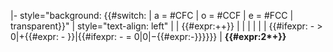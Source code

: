 <noinclude>{{Handball table start}}
</noinclude>|- style="background: {{#switch: {{{bg}}} | a = &#35;CFC | o = &#35;CCF | e = &#35;FCC | transparent}}"
| style="text-align: left" | {{{team|}}}
| {{#expr:{{{w|0}}}+{{{d|0}}}+{{{l|0}}}}}
| {{{w|0}}}
| {{{d|0}}}
| {{{l|0}}}
| {{{gf|0}}}
| {{{ga|0}}}
| {{#ifexpr:{{{gf|0}}} - {{{ga|0}}} > 0|+{{#expr:{{{gf|0}}} - {{{ga|0}}}}}|{{#ifexpr:{{{gf|0}}} - {{{ga|0}}} = 0|0|−{{#expr:{{{ga|0}}}-{{{gf|0}}}}}}}}}
| '''{{#expr:2*{{{w|0}}}+{{{d|0}}}}}'''<noinclude>
{{Handball table end}}
{{Documentation}}
<!-- PLEASE ADD THIS TEMPLATE'S CATEGORIES AND INTERWIKIS TO THE /doc SUBPAGE, THANKS -->
</noinclude>